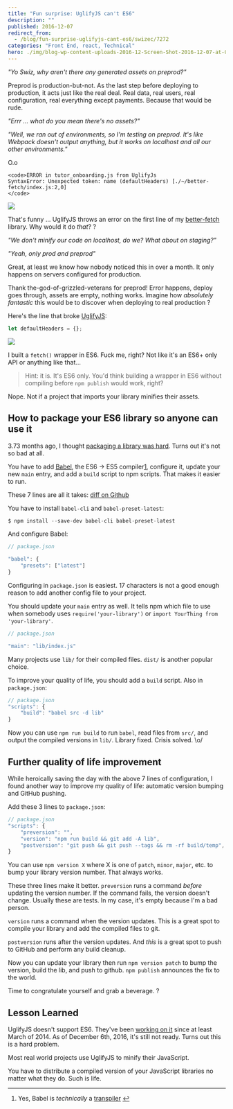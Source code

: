 ```yaml
---
title: "Fun surprise: UglifyJS can't ES6"
description: ""
published: 2016-12-07
redirect_from:
  - /blog/fun-surprise-uglifyjs-cant-es6/swizec/7272
categories: "Front End, react, Technical"
hero: ./img/blog-wp-content-uploads-2016-12-Screen-Shot-2016-12-07-at-00.15.52.png
---
```


_"Yo Swiz, why aren't there any generated assets on preprod?"_

Preprod is production-but-not. As the last step before deploying to production, it acts just like the real deal. Real data, real users, real configuration, real everything except payments. Because that would be rude.

_"Errr ... what do you mean there's no assets?"_

_"Well, we ran out of environments, so I'm testing on preprod. It's like Webpack doesn't output anything, but it works on localhost and all our other environments."_

O.o

```undefined
<code>ERROR in tutor_onboarding.js from UglifyJs
SyntaxError: Unexpected token: name (defaultHeaders) [./~/better-fetch/index.js:2,0]
</code>
```

![](./img/blog-wp-content-uploads-2016-12-Screen-Shot-2016-12-07-at-00.15.52.png)

That's funny ... UglifyJS throws an error on the first line of my [better-fetch](https://swizec.com/blog/a-tiny-es6-fetch-wrapper/swizec/7177) library. Why would it do _that_? ?

_"We don't minify our code on localhost, do we? What about on staging?"_

_"Yeah, only prod and preprod"_

Great, at least we know how nobody noticed this in over a month. It only happens on servers configured for production.

Thank the-god-of-grizzled-veterans for preprod! Error happens, deploy goes through, assets are empty, nothing works. Imagine how _absolutely fantastic_ this would be to discover when deploying to real production ?

Here's the line that broke [UglifyJS](https://github.com/mishoo/UglifyJS2):

```javascript
let defaultHeaders = {};
```

![](./img/blog-wp-content-uploads-2016-12-i-built-a-sfaehy.jpg)

I built a `fetch()` wrapper in ES6. Fuck me, right? Not like it's an ES6+ only API or anything like that…

> Hint: it is. It's ES6 only. You'd think building a wrapper in ES6 without compiling before `npm publish` would work, right?

Nope. Not if a project that imports your library minifies their assets.

## How to package your ES6 library so anyone can use it

3.73 months ago, I thought [packaging a library was hard](https://swizec.com/blog/livecoding-19-its-hard-to-package-a-library/swizec/6927). Turns out it's not so bad at all.

You have to add [Babel](https://babeljs.io/), the ES6 -> ES5 compiler[1](#fn1), configure it, update your new `main` entry, and add a `build` script to npm scripts. That makes it easier to run.

These 7 lines are all it takes: [diff on Github](https://github.com/Swizec/better-fetch/commit/9c7c6e2afc660ea9a35bc73a14d15aedc7f47b04)

You have to install `babel-cli` and `babel-preset-latest`:

```javascript
$ npm install --save-dev babel-cli babel-preset-latest
```

And configure Babel:

```javascript
// package.json

"babel": {
    "presets": ["latest"]
}
```

Configuring in `package.json` is easiest. 17 characters is not a good enough reason to add another config file to your project.

You should update your `main` entry as well. It tells npm which file to use when somebody uses `require('your-library')` or `import YourThing from 'your-library'`.

```javascript
// package.json

"main": "lib/index.js"
```

Many projects use `lib/` for their compiled files. `dist/` is another popular choice.

To improve your quality of life, you should add a `build` script. Also in `package.json`:

```javascript
// package.json
"scripts": {
    "build": "babel src -d lib"
}
```

Now you can use `npm run build` to run `babel`, read files from `src/`, and output the compiled versions in `lib/`. Library fixed. Crisis solved. \\o/

## Further quality of life improvement

While heroically saving the day with the above 7 lines of configuration, I found another way to improve my quality of life: automatic version bumping and GitHub pushing.

Add these 3 lines to `package.json`:

```javascript
// package.json
"scripts": {
    "preversion": "",
    "version": "npm run build && git add -A lib",
    "postversion": "git push && git push --tags && rm -rf build/temp",
}
```

You can use `npm version X` where X is one of `patch`, `minor`, `major`, etc. to bump your library version number. That always works.

These three lines make it better. `preversion` runs a command _before_ updating the version number. If the command fails, the version doesn't change. Usually these are tests. In my case, it's empty because I'm a bad person.

`version` runs a command when the version updates. This is a great spot to compile your library and add the compiled files to git.

`postversion` runs after the version updates. And _this_ is a great spot to push to GitHub and perform any build cleanup.

Now you can update your library then run `npm version patch` to bump the version, build the lib, and push to github. `npm publish` announces the fix to the world.

Time to congratulate yourself and grab a beverage. ?

## Lesson Learned

UglifyJS doesn't support ES6. They've been [working on it](https://github.com/mishoo/UglifyJS2/issues/448) since at least March of 2014. As of December 6th, 2016, it's still not ready. Turns out this is a hard problem.

Most real world projects use UglifyJS to minify their JavaScript.

You have to distribute a compiled version of your JavaScript libraries no matter what they do. Such is life.

---

1.  Yes, Babel is _technically_ a [transpiler](https://en.wikipedia.org/wiki/Source-to-source_compiler) [↩](#ffn1)
